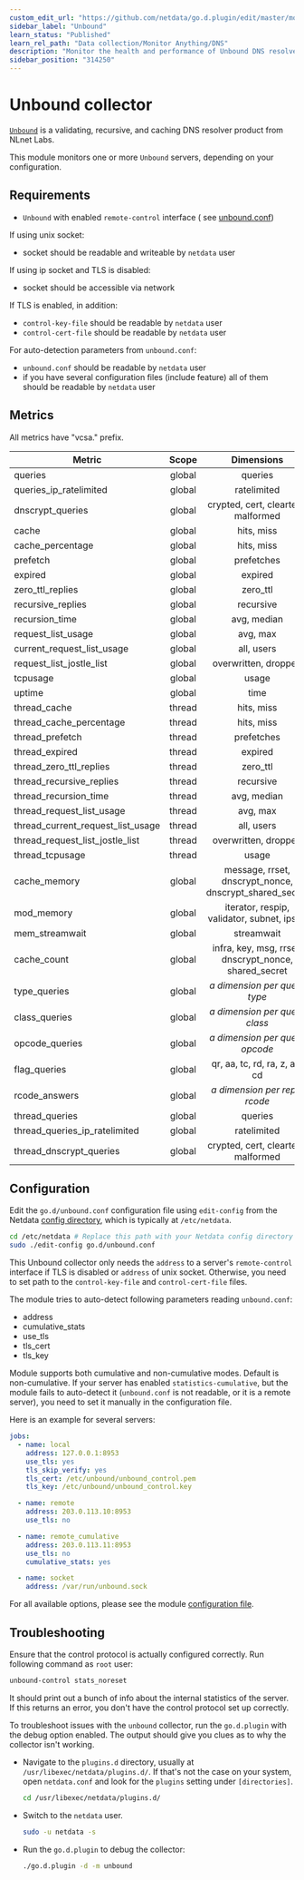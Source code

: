 ```yaml
---
custom_edit_url: "https://github.com/netdata/go.d.plugin/edit/master/modules/unbound/README.md"
sidebar_label: "Unbound"
learn_status: "Published"
learn_rel_path: "Data collection/Monitor Anything/DNS"
description: "Monitor the health and performance of Unbound DNS resolvers with zero configuration, per-second metric granularity, and interactive visualizations."
sidebar_position: "314250"
---
```



# Unbound collector

[`Unbound`](https://nlnetlabs.nl/projects/unbound/about/) is a validating, recursive, and caching DNS resolver product
from NLnet Labs.

This module monitors one or more `Unbound` servers, depending on your configuration.

## Requirements

- `Unbound` with enabled `remote-control` interface (
  see [unbound.conf](https://nlnetlabs.nl/documentation/unbound/unbound.conf))

If using unix socket:

- socket should be readable and writeable by `netdata` user

If using ip socket and TLS is disabled:

- socket should be accessible via network

If TLS is enabled, in addition:

- `control-key-file` should be readable by `netdata` user
- `control-cert-file` should be readable by `netdata` user

For auto-detection parameters from `unbound.conf`:

- `unbound.conf` should be readable by `netdata` user
- if you have several configuration files (include feature) all of them should be readable by `netdata` user

## Metrics

All metrics have "vcsa." prefix.

| Metric                            | Scope  |                       Dimensions                       |    Units     |
|-----------------------------------|:------:|:------------------------------------------------------:|:------------:|
| queries                           | global |                        queries                         |   queries    |
| queries_ip_ratelimited            | global |                      ratelimited                       |   queries    |
| dnscrypt_queries                  | global |          crypted, cert, cleartext, malformed           |   queries    |
| cache                             | global |                       hits, miss                       |    events    |
| cache_percentage                  | global |                       hits, miss                       |  percentage  |
| prefetch                          | global |                       prefetches                       |  prefetches  |
| expired                           | global |                        expired                         |   replies    |
| zero_ttl_replies                  | global |                        zero_ttl                        |   replies    |
| recursive_replies                 | global |                       recursive                        |   replies    |
| recursion_time                    | global |                      avg, median                       | milliseconds |
| request_list_usage                | global |                        avg, max                        |   queries    |
| current_request_list_usage        | global |                       all, users                       |   queries    |
| request_list_jostle_list          | global |                  overwritten, dropped                  |   queries    |
| tcpusage                          | global |                         usage                          |   buffers    |
| uptime                            | global |                          time                          |   seconds    |
| thread_cache                      | thread |                       hits, miss                       |    events    |
| thread_cache_percentage           | thread |                       hits, miss                       |  percentage  |
| thread_prefetch                   | thread |                       prefetches                       |  prefetches  |
| thread_expired                    | thread |                        expired                         |   replies    |
| thread_zero_ttl_replies           | thread |                        zero_ttl                        |   replies    |
| thread_recursive_replies          | thread |                       recursive                        |   replies    |
| thread_recursion_time             | thread |                      avg, median                       | milliseconds |
| thread_request_list_usage         | thread |                        avg, max                        |   queries    |
| thread_current_request_list_usage | thread |                       all, users                       |   queries    |
| thread_request_list_jostle_list   | thread |                  overwritten, dropped                  |   queries    |
| thread_tcpusage                   | thread |                         usage                          |   buffers    |
| cache_memory                      | global | message, rrset, dnscrypt_nonce, dnscrypt_shared_secret |      KB      |
| mod_memory                        | global |       iterator, respip, validator, subnet, ipsec       |      KB      |
| mem_streamwait                    | global |                       streamwait                       |      KB      |
| cache_count                       | global | infra, key, msg, rrset, dnscrypt_nonce, shared_secret  |    items     |
| type_queries                      | global |           <i>a dimension per query type</i>            |   queries    |
| class_queries                     | global |           <i>a dimension per query class</i>           |   queries    |
| opcode_queries                    | global |          <i>a dimension per query opcode</i>           |   queries    |
| flag_queries                      | global |             qr, aa, tc, rd, ra, z, ad, cd              |   queries    |
| rcode_answers                     | global |           <i>a dimension per reply rcode</i>           |   replies    |
| thread_queries                    | global |                        queries                         |   queries    |
| thread_queries_ip_ratelimited     | global |                      ratelimited                       |   queries    |
| thread_dnscrypt_queries           | global |          crypted, cert, cleartext, malformed           |   queries    |

## Configuration

Edit the `go.d/unbound.conf` configuration file using `edit-config` from the
Netdata [config directory](/docs/getting-started/manage-and-configure/configuration), which is typically at `/etc/netdata`.

```bash
cd /etc/netdata # Replace this path with your Netdata config directory
sudo ./edit-config go.d/unbound.conf
```

This Unbound collector only needs the `address` to a server's `remote-control` interface if TLS is disabled or `address`
of unix socket. Otherwise, you need to set path to the `control-key-file` and `control-cert-file` files.

The module tries to auto-detect following parameters reading `unbound.conf`:

- address
- cumulative_stats
- use_tls
- tls_cert
- tls_key

Module supports both cumulative and non-cumulative modes. Default is non-cumulative. If your server has enabled
`statistics-cumulative`, but the module fails to auto-detect it (`unbound.conf` is not readable, or it is a remote
server), you need to set it manually in the configuration file.

Here is an example for several servers:

```yaml
jobs:
  - name: local
    address: 127.0.0.1:8953
    use_tls: yes
    tls_skip_verify: yes
    tls_cert: /etc/unbound/unbound_control.pem
    tls_key: /etc/unbound/unbound_control.key

  - name: remote
    address: 203.0.113.10:8953
    use_tls: no

  - name: remote_cumulative
    address: 203.0.113.11:8953
    use_tls: no
    cumulative_stats: yes

  - name: socket
    address: /var/run/unbound.sock
```

For all available options, please see the
module [configuration file](https://github.com/netdata/go.d.plugin/blob/master/config/go.d/unbound.conf).

## Troubleshooting

Ensure that the control protocol is actually configured correctly. Run following command as `root` user:

```bash
unbound-control stats_noreset
```

It should print out a bunch of info about the internal statistics of the server. If this returns an error, you don't
have the control protocol set up correctly.

To troubleshoot issues with the `unbound` collector, run the `go.d.plugin` with the debug option enabled. The output
should give you clues as to why the collector isn't working.

- Navigate to the `plugins.d` directory, usually at `/usr/libexec/netdata/plugins.d/`. If that's not the case on
  your system, open `netdata.conf` and look for the `plugins` setting under `[directories]`.

  ```bash
  cd /usr/libexec/netdata/plugins.d/
  ```

- Switch to the `netdata` user.

  ```bash
  sudo -u netdata -s
  ```

- Run the `go.d.plugin` to debug the collector:

  ```bash
  ./go.d.plugin -d -m unbound
  ```
